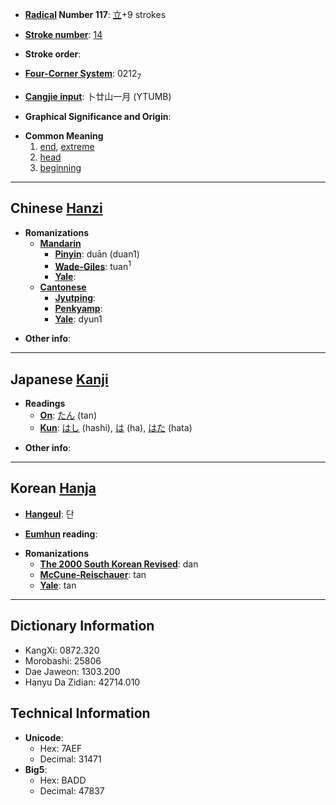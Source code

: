* '''[[Wiktionary:Chinese radical index| Radical]] Number 117''': [[Wiktionary:Chinese radical index 立|立]]+9 strokes

* '''[[Wiktionary:Chinese total strokes index|Stroke number]]''': [[Wiktionary:Chinese total strokes index 14|14]]

* '''Stroke order''': 

* '''[[Wiktionary:Chinese four corner index|Four-Corner System]]''': 0212<sub>7</sub>

* '''[[Wiktionary:Chinese Cangjie index|Cangjie input]]''': 卜廿山一月 (YTUMB)

* '''Graphical Significance and Origin''': 

* '''Common Meaning'''
*#[[end]], [[extreme]]
*# [[head]]
*# [[beginning]]

----

== Chinese [[Hanzi]] ==

* '''Romanizations'''
** '''[[Mandarin]]'''
*** '''[[Pinyin]]''': duān (duan1)
*** '''[[Wade-Giles]]''': tuan<sup>1</sup>
*** '''[[Yale]]''': 
** '''[[Cantonese]]'''
*** '''[[Jyutping]]''':
*** '''[[Penkyamp]]''': 
*** '''[[Yale]]''': dyun1

* '''Other info''': 

----

== Japanese [[Kanji]] ==

* '''Readings'''
** '''[[On]]''': [[たん]] (tan)
** '''[[Kun]]''': [[はし]] (hashi), [[は]] (ha), [[はた]] (hata)

* '''Other info''':  

----

== Korean [[Hanja]] ==

* '''[[Hangeul]]''': 단

* '''[[Eumhun]] reading''': 

* '''Romanizations'''
** '''[[The 2000 South Korean Revised Romanization|The 2000 South Korean Revised]]''': dan
** '''[[McCune-Reischauer]]''': tan
** '''[[Yale]]''': tan

----

== Dictionary Information ==

* KangXi: 0872.320
* Morobashi: 25806
* Dae Jaweon: 1303.200
* Hanyu Da Zidian: 42714.010

== Technical Information ==

* '''Unicode''':
** Hex: 7AEF
** Decimal: 31471
* '''Big5''':
** Hex: BADD
** Decimal: 47837